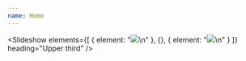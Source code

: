 ```yaml
---
name: Home
---
```


<Slideshow
  elements={[
    { element: "![](/uploads/DreiSindWir_16s_560_Georg_Soulek_u.jpg)\n" },
    {},
    { element: "![](/uploads/18_IMG_1554.jpg)\n" }
  ]}
  heading="Upper third"
/>

<Grid variant="Work-List" />
